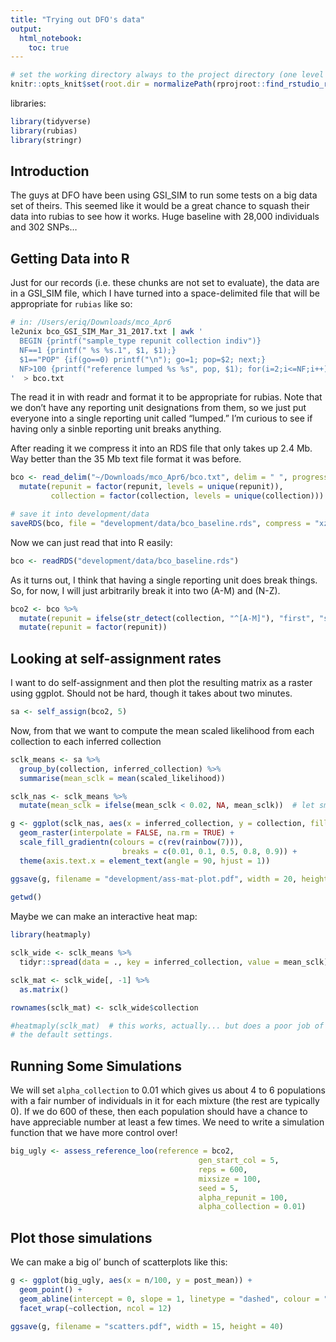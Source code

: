 ```yaml
---
title: "Trying out DFO's data"
output: 
  html_notebook:
    toc: true
---
```



```r
# set the working directory always to the project directory (one level up)
knitr::opts_knit$set(root.dir = normalizePath(rprojroot::find_rstudio_root_file())) 
```

libraries:
```r
library(tidyverse)
library(rubias)
library(stringr)
```
## Introduction

The guys at DFO have been using GSI_SIM to run some tests on a big data set of theirs.
This seemed like it would be a great chance to squash their data into rubias to see how 
it works.  Huge baseline with 28,000 individuals and 302 SNPs...

## Getting Data into R

Just for our records (i.e. these chunks are not set to evaluate), the data are in a GSI_SIM file, which I have turned into a space-delimited file 
that will be appropriate for `rubias` like so:
```sh
# in: /Users/eriq/Downloads/mco_Apr6
le2unix bco_GSI_SIM_Mar_31_2017.txt | awk '
  BEGIN {printf("sample_type repunit collection indiv")} 
  NF==1 {printf(" %s %s.1", $1, $1);} 
  $1=="POP" {if(go==0) printf("\n"); go=1; pop=$2; next;} 
  NF>100 {printf("reference lumped %s %s", pop, $1); for(i=2;i<=NF;i++) printf(" %s", $i); printf("\n");}
'  > bco.txt 
```

The read it in with readr and format it to be appropriate for rubias.   Note that we don't have
any reporting unit designations from them, so we just put everyone into a single reporting
unit called "lumped."  I'm curious to see if having only a sinble reporting unit breaks anything.

After reading it we compress it into an RDS file that only takes up 2.4 Mb.  Way better than
the 35 Mb text file format it was before.
```r
bco <- read_delim("~/Downloads/mco_Apr6/bco.txt", delim = " ", progress = FALSE, na = "0") %>%
  mutate(repunit = factor(repunit, levels = unique(repunit)),
         collection = factor(collection, levels = unique(collection)))

# save it into development/data
saveRDS(bco, file = "development/data/bco_baseline.rds", compress = "xz")
```

Now we can just read that into R easily:
```r
bco <- readRDS("development/data/bco_baseline.rds")
```
As it turns out, I think that having a single reporting unit does break things.  So, for now, I will
just arbitrarily break it into two (A-M) and (N-Z).
```r
bco2 <- bco %>%
  mutate(repunit = ifelse(str_detect(collection, "^[A-M]"), "first", "second")) %>%
  mutate(repunit = factor(repunit))
```

## Looking at self-assignment rates

I want to do self-assignment and then plot the resulting matrix as a raster using 
ggplot.  Should not be hard, though it takes about two minutes.
```r
sa <- self_assign(bco2, 5)
```

Now, from that we want to compute the mean scaled likelihood from each collection to
each inferred collection
```r
sclk_means <- sa %>%
  group_by(collection, inferred_collection) %>%
  summarise(mean_sclk = mean(scaled_likelihood)) 

sclk_nas <- sclk_means %>%
  mutate(mean_sclk = ifelse(mean_sclk < 0.02, NA, mean_sclk))  # let smallish values be missing

g <- ggplot(sclk_nas, aes(x = inferred_collection, y = collection, fill = mean_sclk)) +
  geom_raster(interpolate = FALSE, na.rm = TRUE) +
  scale_fill_gradientn(colours = c(rev(rainbow(7))),
                         breaks = c(0.01, 0.1, 0.5, 0.8, 0.9)) +
  theme(axis.text.x = element_text(angle = 90, hjust = 1))

ggsave(g, filename = "development/ass-mat-plot.pdf", width = 20, height = 20)
  
getwd()
```


Maybe we can make an interactive heat map:
```r
library(heatmaply)

sclk_wide <- sclk_means %>%
  tidyr::spread(data = ., key = inferred_collection, value = mean_sclk)

sclk_mat <- sclk_wide[, -1] %>% 
  as.matrix()

rownames(sclk_mat) <- sclk_wide$collection

#heatmaply(sclk_mat)  # this works, actually... but does a poor job of clustering using
# the default settings.


```
## Running Some Simulations

We will set `alpha_collection` to 0.01 which gives us about 4 to 6 populations with 
a fair number of individuals in it for each mixture (the rest are typically 0).  If
we do 600 of these, then each population should have a chance to have appreciable number
at least a few times.   We need to write a simulation function that we have more control over!

```r
big_ugly <- assess_reference_loo(reference = bco2, 
                                          gen_start_col = 5, 
                                          reps = 600, 
                                          mixsize = 100, 
                                          seed = 5,
                                          alpha_repunit = 100, 
                                          alpha_collection = 0.01)
```

## Plot those simulations

We can make a big ol' bunch of scatterplots like this:
```r
g <- ggplot(big_ugly, aes(x = n/100, y = post_mean)) + 
  geom_point() +
  geom_abline(intercept = 0, slope = 1, linetype = "dashed", colour = "blue") + 
  facet_wrap(~collection, ncol = 12)

ggsave(g, filename = "scatters.pdf", width = 15, height = 40)


```
